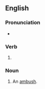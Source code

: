 ==English==

===Pronunciation===
* {{IPA|/ˈæm.bʊʃ.ɪŋ/|lang=en}}

===Verb===
{{head|en|present participle}}

# {{present participle of|ambush|lang=en|nocat=1}}

===Noun===
{{en-noun}}

# An [[ambush]].